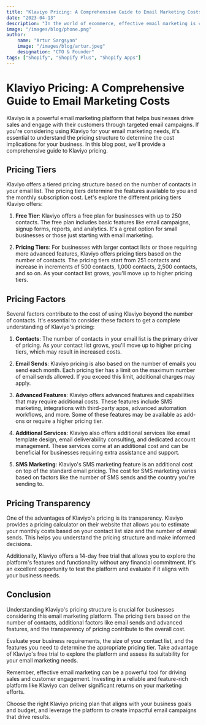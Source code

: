 ```yaml
---
title: "Klaviyo Pricing: A Comprehensive Guide to Email Marketing Costs"
date: "2023-04-13"
description: "In the world of ecommerce, effective email marketing is crucial for success. Klaviyo, a leading email marketing platform, helps businesses optimize their marketing strategies and achieve better results. When considering Klaviyo for your ecommerce business, it's essential to understand the pricing structure and its benefits."
image: "/images/blog/phone.png"
author:
    name: "Artur Sargsyan"
    image: "/images/blog/artur.jpeg"
    designation: "CTO & Founder"
tags: ["Shopify", "Shopify Plus", "Shopify Apps"]
---
```


# Klaviyo Pricing: A Comprehensive Guide to Email Marketing Costs

Klaviyo is a powerful email marketing platform that helps businesses drive sales and engage with their customers through targeted email campaigns. If you're considering using Klaviyo for your email marketing needs, it's essential to understand the pricing structure to determine the cost implications for your business. In this blog post, we'll provide a comprehensive guide to Klaviyo pricing.

## Pricing Tiers

Klaviyo offers a tiered pricing structure based on the number of contacts in your email list. The pricing tiers determine the features available to you and the monthly subscription cost. Let's explore the different pricing tiers Klaviyo offers:

1. **Free Tier**: Klaviyo offers a free plan for businesses with up to 250 contacts. The free plan includes basic features like email campaigns, signup forms, reports, and analytics. It's a great option for small businesses or those just starting with email marketing.

2. **Pricing Tiers**: For businesses with larger contact lists or those requiring more advanced features, Klaviyo offers pricing tiers based on the number of contacts. The pricing tiers start from 251 contacts and increase in increments of 500 contacts, 1,000 contacts, 2,500 contacts, and so on. As your contact list grows, you'll move up to higher pricing tiers.

## Pricing Factors

Several factors contribute to the cost of using Klaviyo beyond the number of contacts. It's essential to consider these factors to get a complete understanding of Klaviyo's pricing:

1. **Contacts**: The number of contacts in your email list is the primary driver of pricing. As your contact list grows, you'll move up to higher pricing tiers, which may result in increased costs.

2. **Email Sends**: Klaviyo pricing is also based on the number of emails you send each month. Each pricing tier has a limit on the maximum number of email sends allowed. If you exceed this limit, additional charges may apply.

3. **Advanced Features**: Klaviyo offers advanced features and capabilities that may require additional costs. These features include SMS marketing, integrations with third-party apps, advanced automation workflows, and more. Some of these features may be available as add-ons or require a higher pricing tier.

4. **Additional Services**: Klaviyo also offers additional services like email template design, email deliverability consulting, and dedicated account management. These services come at an additional cost and can be beneficial for businesses requiring extra assistance and support.

5. **SMS Marketing**: Klaviyo's SMS marketing feature is an additional cost on top of the standard email pricing. The cost for SMS marketing varies based on factors like the number of SMS sends and the country you're sending to.

## Pricing Transparency

One of the advantages of Klaviyo's pricing is its transparency. Klaviyo provides a pricing calculator on their website that allows you to estimate your monthly costs based on your contact list size and the number of email sends. This helps you understand the pricing structure and make informed decisions.

Additionally, Klaviyo offers a 14-day free trial that allows you to explore the platform's features and functionality without any financial commitment. It's an excellent opportunity to test the platform and evaluate if it aligns with your business needs.

## Conclusion

Understanding Klaviyo's pricing structure is crucial for businesses considering this email marketing platform. The pricing tiers based on the number of contacts, additional factors like email sends and advanced features, and the transparency of pricing contribute to the overall cost.

Evaluate your business requirements, the size of your contact list, and the features you need to determine the appropriate pricing tier. Take advantage of Klaviyo's free trial to explore the platform and assess its suitability for your email marketing needs.

Remember, effective email marketing can be a powerful tool for driving sales and customer engagement. Investing in a reliable and feature-rich platform like Klaviyo can deliver significant returns on your marketing efforts.

Choose the right Klaviyo pricing plan that aligns with your business goals and budget, and leverage the platform to create impactful email campaigns that drive results.
